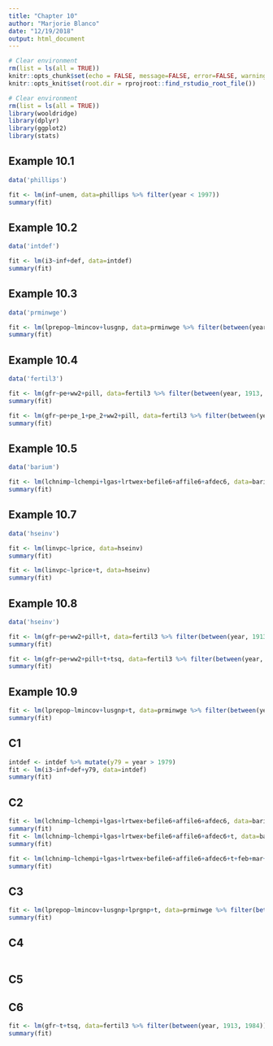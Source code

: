 ```yaml
---
title: "Chapter 10"
author: "Marjorie Blanco"
date: "12/19/2018"
output: html_document
---
```


```r
# Clear environment
rm(list = ls(all = TRUE))
knitr::opts_chunk$set(echo = FALSE, message=FALSE, error=FALSE, warning=FALSE)
knitr::opts_knit$set(root.dir = rprojroot::find_rstudio_root_file())

# Clear environment
rm(list = ls(all = TRUE))
library(wooldridge)
library(dplyr)
library(ggplot2)
library(stats)
```

## Example 10.1

```r
data('phillips')
```

```r
fit <- lm(inf~unem, data=phillips %>% filter(year < 1997))
summary(fit)
```

## Example 10.2

```r
data('intdef')
```

```r
fit <- lm(i3~inf+def, data=intdef)
summary(fit)
```

<!-- An increase in `mrate` is associated with a `r signif(abs(summary(fit)$coefficients["mrate", 1]), 3)` in the average `prate`  `r ifelse(summary(fit)$coefficients["mrate", 1] > 0, "increase", "decrease")` and this effect is  ``r ifelse(summary(fit)$coefficients["mrate", 4] < 0.05, "is", "is not")` statistically significant at 1%`. -->


## Example 10.3

```r
data('prminwge')
```

```r
fit <- lm(lprepop~lmincov+lusgnp, data=prminwge %>% filter(between(year, 1950, 1987)))
summary(fit)
```

## Example 10.4

```r
data('fertil3')
```

```r
fit <- lm(gfr~pe+ww2+pill, data=fertil3 %>% filter(between(year, 1913, 1984)))
summary(fit)
```
```r
fit <- lm(gfr~pe+pe_1+pe_2+ww2+pill, data=fertil3 %>% filter(between(year, 1913, 1984)))
summary(fit)
```

## Example 10.5

```r
data('barium')
```

```r
fit <- lm(lchnimp~lchempi+lgas+lrtwex+befile6+affile6+afdec6, data=barium)
summary(fit)
```

## Example 10.7

```r
data('hseinv')
```

```r
fit <- lm(linvpc~lprice, data=hseinv)
summary(fit)
```
```r
fit <- lm(linvpc~lprice+t, data=hseinv)
summary(fit)
```

## Example 10.8

```r
data('hseinv')
```

```r
fit <- lm(gfr~pe+ww2+pill+t, data=fertil3 %>% filter(between(year, 1913, 1984)))
summary(fit)
```

```r
fit <- lm(gfr~pe+ww2+pill+t+tsq, data=fertil3 %>% filter(between(year, 1913, 1984)))
summary(fit)
```

## Example 10.9

```r
fit <- lm(lprepop~lmincov+lusgnp+t, data=prminwge %>% filter(between(year, 1950, 1987)))
summary(fit)
```

## C1

```r
intdef <- intdef %>% mutate(y79 = year > 1979)
fit <- lm(i3~inf+def+y79, data=intdef)
summary(fit)
```

## C2

```r
fit <- lm(lchnimp~lchempi+lgas+lrtwex+befile6+affile6+afdec6, data=barium)
summary(fit)
fit <- lm(lchnimp~lchempi+lgas+lrtwex+befile6+affile6+afdec6+t, data=barium)
summary(fit)
```

```r
fit <- lm(lchnimp~lchempi+lgas+lrtwex+befile6+affile6+afdec6+t+feb+mar+apr+may+jun+jul+aug+sep+oct+nov+dec, data=barium)
summary(fit)
```

## C3

```r
fit <- lm(lprepop~lmincov+lusgnp+lprgnp+t, data=prminwge %>% filter(between(year, 1950, 1987)))
summary(fit)
```

## C4

```r

```

## C5


## C6

```r
fit <- lm(gfr~t+tsq, data=fertil3 %>% filter(between(year, 1913, 1984)))
summary(fit)
```


